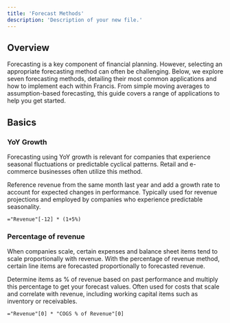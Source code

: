 ```yaml
---
title: 'Forecast Methods'
description: 'Description of your new file.'
---
```


## Overview

Forecasting is a key component of financial planning. However, selecting an appropriate forecasting method can often be challenging. Below, we explore seven forecasting methods, detailing their most common applications and how to implement each within Francis. From simple moving averages to assumption-based forecasting, this guide covers a range of applications to help you get started.

## Basics

### YoY Growth

Forecasting using YoY growth is relevant for companies that experience seasonal fluctuations or predictable cyclical patterns. Retail and e-commerce businesses often utilize this method.

<CardGroup cols={2}>
  <Card title="Method">
    Reference revenue from the same month last year and add a growth rate to account for expected changes in performance.
  </Card>

  <Card title="Application">
    Typically used for revenue projections and employed by companies who experience predictable seasonality.
  </Card>
</CardGroup>

```
="Revenue"[-12] * (1+5%)
```

### Percentage of revenue

When companies scale, certain expenses and balance sheet items tend to scale proportionally with revenue. With the percentage of revenue method, certain line items are forecasted proportionally to forecasted revenue.

<CardGroup cols={2}>
  <Card title="Method">
    Determine items as % of revenue based on past performance and multiply this percentage to get your forecast values.
  </Card>

  <Card title="Application">
    Often used for costs that scale and correlate with revenue, including working capital items such as inventory or receivables.
  </Card>
</CardGroup>

```
="Revenue"[0] * "COGS % of Revenue"[0]
```
